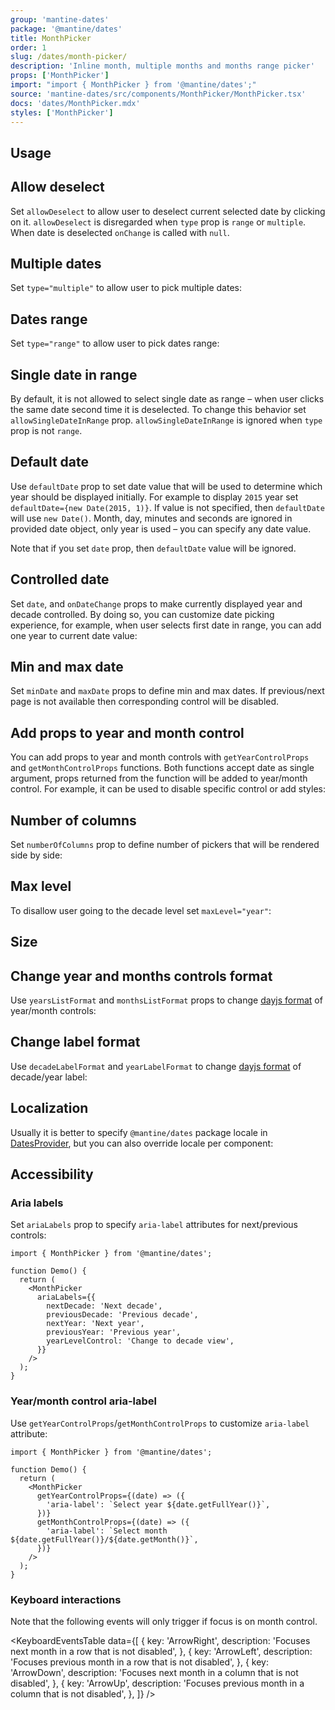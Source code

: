 ```yaml
---
group: 'mantine-dates'
package: '@mantine/dates'
title: MonthPicker
order: 1
slug: /dates/month-picker/
description: 'Inline month, multiple months and months range picker'
props: ['MonthPicker']
import: "import { MonthPicker } from '@mantine/dates';"
source: 'mantine-dates/src/components/MonthPicker/MonthPicker.tsx'
docs: 'dates/MonthPicker.mdx'
styles: ['MonthPicker']
---
```



## Usage

<Demo data={MonthPickerDemos.usage} />

## Allow deselect

Set `allowDeselect` to allow user to deselect current selected date by clicking on it.
`allowDeselect` is disregarded when `type` prop is `range` or `multiple`. When date is
deselected `onChange` is called with `null`.

<Demo data={MonthPickerDemos.deselect} />

## Multiple dates

Set `type="multiple"` to allow user to pick multiple dates:

<Demo data={MonthPickerDemos.multiple} />

## Dates range

Set `type="range"` to allow user to pick dates range:

<Demo data={MonthPickerDemos.range} />

## Single date in range

By default, it is not allowed to select single date as range – when user clicks the same date second time it is deselected.
To change this behavior set `allowSingleDateInRange` prop. `allowSingleDateInRange` is ignored when
`type` prop is not `range`.

<Demo data={MonthPickerDemos.singleRange} />

## Default date

Use `defaultDate` prop to set date value that will be used to determine which year should be displayed initially.
For example to display `2015` year set `defaultDate={new Date(2015, 1)}`. If value is not specified,
then `defaultDate` will use `new Date()`. Month, day, minutes and seconds are ignored in provided date object, only year is used –
you can specify any date value.

Note that if you set `date` prop, then `defaultDate` value will be ignored.

<Demo data={MonthPickerDemos.defaultDate} />

## Controlled date

Set `date`, and `onDateChange` props to make currently displayed year and decade controlled.
By doing so, you can customize date picking experience, for example, when user selects first date in range,
you can add one year to current date value:

<Demo data={MonthPickerDemos.controlledDate} />

## Min and max date

Set `minDate` and `maxDate` props to define min and max dates. If previous/next page is not available
then corresponding control will be disabled.

<Demo data={MonthPickerDemos.minMax} />

## Add props to year and month control

You can add props to year and month controls with `getYearControlProps` and `getMonthControlProps` functions. Both functions accept date as single argument,
props returned from the function will be added to year/month control. For example, it can be used to disable specific
control or add styles:

<Demo data={MonthPickerDemos.controlProps} />

## Number of columns

Set `numberOfColumns` prop to define number of pickers that will be rendered side by side:

<Demo data={MonthPickerDemos.numberOfColumns} />

## Max level

To disallow user going to the decade level set `maxLevel="year"`:

<Demo data={MonthPickerDemos.maxLevel} />

## Size

<Demo data={MonthPickerDemos.sizeConfigurator} />

## Change year and months controls format

Use `yearsListFormat` and `monthsListFormat` props to change [dayjs format](https://day.js.org/docs/en/display/format) of year/month controls:

<Demo data={MonthPickerDemos.listFormat} />

## Change label format

Use `decadeLabelFormat` and `yearLabelFormat` to change [dayjs format](https://day.js.org/docs/en/display/format) of decade/year label:

<Demo data={MonthPickerDemos.labelFormat} />

## Localization

Usually it is better to specify `@mantine/dates` package locale in [DatesProvider](/dates/dates-provider/),
but you can also override locale per component:

<Demo data={MonthPickerDemos.locale} />

## Accessibility

### Aria labels

Set `ariaLabels` prop to specify `aria-label` attributes for next/previous controls:

```tsx
import { MonthPicker } from '@mantine/dates';

function Demo() {
  return (
    <MonthPicker
      ariaLabels={{
        nextDecade: 'Next decade',
        previousDecade: 'Previous decade',
        nextYear: 'Next year',
        previousYear: 'Previous year',
        yearLevelControl: 'Change to decade view',
      }}
    />
  );
}
```

### Year/month control aria-label

Use `getYearControlProps`/`getMonthControlProps` to customize `aria-label` attribute:

```tsx
import { MonthPicker } from '@mantine/dates';

function Demo() {
  return (
    <MonthPicker
      getYearControlProps={(date) => ({
        'aria-label': `Select year ${date.getFullYear()}`,
      })}
      getMonthControlProps={(date) => ({
        'aria-label': `Select month ${date.getFullYear()}/${date.getMonth()}`,
      })}
    />
  );
}
```

### Keyboard interactions

Note that the following events will only trigger if focus is on month control.

<KeyboardEventsTable
  data={[
    {
      key: 'ArrowRight',
      description: 'Focuses next month in a row that is not disabled',
    },
    {
      key: 'ArrowLeft',
      description: 'Focuses previous month in a row that is not disabled',
    },
    {
      key: 'ArrowDown',
      description: 'Focuses next month in a column that is not disabled',
    },
    {
      key: 'ArrowUp',
      description: 'Focuses previous month in a column that is not disabled',
    },
  ]}
/>
